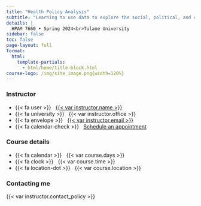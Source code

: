 ```yaml
---
title: "Health Policy Analysis"
subtitle: "Learning to use data to explore the social, political, and economic world"
details: |
  HPAM 7660 • Spring 2024<br>Tulane University
sidebar: false
toc: false
page-layout: full
format:
  html:
    template-partials:
      - html/home/title-block.html
course-logo: /img/site_image.png{width=120%}
---
```



::: {.grid .course-details}

::: {.g-col-12 .g-col-sm-6 .g-col-md-4}

### Instructor

- {{< fa user >}} &nbsp; [{{< var instructor.name >}}]({{< var instructor.url >}})
- {{< fa university >}} &nbsp; {{< var instructor.office >}}
- {{< fa envelope >}} &nbsp; <a href="mailto:{{< var instructor.email >}}">{{< var instructor.email >}}</a>
- {{< fa calendar-check >}} &nbsp; [Schedule an appointment]({{< var instructor.appointment_url >}})

::: 

::: {.g-col-12 .g-col-sm-6 .g-col-md-4}
### Course details

- {{< fa calendar >}} &nbsp; {{< var course.days >}}
- {{< fa clock >}} &nbsp; {{< var course.time >}}
- {{< fa location-dot >}} &nbsp; {{< var course.location >}}

:::

::: {.g-col-12 .g-col-md-4 .contact-policy}
### Contacting me

{{< var instructor.contact_policy >}}
:::

:::
